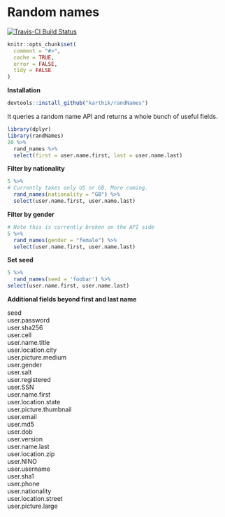 
# Random names

[![Travis-CI Build Status](https://travis-ci.org/karthik/randNames.png?branch=master)](https://travis-ci.org/karthik/randNames)

```r
knitr::opts_chunk$set(
  comment = "#>",
  cache = TRUE,
  error = FALSE,
  tidy = FALSE
)
```

**Installation**

```r
devtools::install_github("karthik/randNames")
```

It queries a random name API and returns a whole bunch of useful fields. 

```r
library(dplyr)
library(randNames)
20 %>%
  rand_names %>%
  select(first = user.name.first, last = user.name.last)
```

__Filter by nationality__

```r
5 %>% 
# Currently takes only US or GB. More coming.
  rand_names(nationality = "GB") %>%  
  select(user.name.first, user.name.last)
```

__Filter by gender__

```r
# Note this is currently broken on the API side
5 %>% 
  rand_names(gender = "female") %>% 
  select(user.name.first, user.name.last)
```


__Set seed__

```r
5 %>% 
  rand_names(seed = 'foobar') %>% 
select(user.name.first, user.name.last)
```

__Additional fields beyond first and last name__


seed  
user.password  
user.sha256  
user.cell  
user.name.title  
user.location.city  
user.picture.medium  
user.gender  
user.salt  
user.registered  
user.SSN  
user.name.first  
user.location.state  
user.picture.thumbnail  
user.email  
user.md5  
user.dob  
user.version  
user.name.last  
user.location.zip  
user.NINO  
user.username  
user.sha1  
user.phone  
user.nationality  
user.location.street  
user.picture.large  
